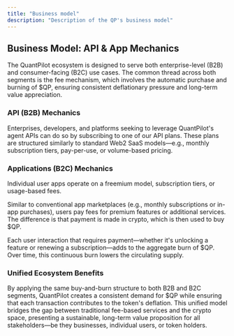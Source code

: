 ```yaml
---
title: "Business model"
description: "Description of the QP's business model"
---
```


## Business Model: API & App Mechanics

The QuantPilot ecosystem is designed to serve both enterprise-level (B2B) and consumer-facing (B2C) use cases. The common thread across both segments is the fee mechanism, which involves the automatic purchase and burning of $QP, ensuring consistent deflationary pressure and long-term value appreciation.

### API (B2B) Mechanics

Enterprises, developers, and platforms seeking to leverage QuantPilot's agent APIs can do so by subscribing to one of our API plans. These plans are structured similarly to standard Web2 SaaS models—e.g., monthly subscription tiers, pay-per-use, or volume-based pricing.


### Applications (B2C) Mechanics

Individual user apps operate on a freemium model, subscription tiers, or usage-based fees.

Similar to conventional app marketplaces (e.g., monthly subscriptions or in-app purchases), users pay fees for premium features or additional services. The difference is that payment is made in crypto, which is then used to buy $QP.

Each user interaction that requires payment—whether it's unlocking a feature or renewing a subscription—adds to the aggregate burn of $QP. Over time, this continuous burn lowers the circulating supply.

### Unified Ecosystem Benefits

By applying the same buy-and-burn structure to both B2B and B2C segments, QuantPilot creates a consistent demand for $QP while ensuring that each transaction contributes to the token's deflation. This unified model bridges the gap between traditional fee-based services and the crypto space, presenting a sustainable, long-term value proposition for all stakeholders—be they businesses, individual users, or token holders.
